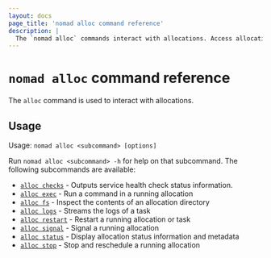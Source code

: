```yaml
---
layout: docs
page_title: 'nomad alloc command reference'
description: |
  The `nomad alloc` commands interact with allocations. Access allocation directories, display status and health checks, stream task logs, run commands inside an allocation, and signal a running allocation. You can also stop, reschedule, and restart a running allocation.
---
```


# `nomad alloc` command reference

The `alloc` command is used to interact with allocations.

## Usage

Usage: `nomad alloc <subcommand> [options]`

Run `nomad alloc <subcommand> -h` for help on that subcommand. The following
subcommands are available:

- [`alloc checks`][checks] - Outputs service health check status information.
- [`alloc exec`][exec] - Run a command in a running allocation
- [`alloc fs`][fs] - Inspect the contents of an allocation directory
- [`alloc logs`][logs] - Streams the logs of a task
- [`alloc restart`][restart] - Restart a running allocation or task
- [`alloc signal`][signal] - Signal a running allocation
- [`alloc status`][status] - Display allocation status information and metadata
- [`alloc stop`][stop] - Stop and reschedule a running allocation

[checks]: /nomad/docs/commands/alloc/checks 'Outputs service health check status information'
[exec]: /nomad/docs/commands/alloc/exec 'Run a command in a running allocation'
[fs]: /nomad/docs/commands/alloc/fs 'Inspect the contents of an allocation directory'
[logs]: /nomad/docs/commands/alloc/logs 'Streams the logs of a task'
[restart]: /nomad/docs/commands/alloc/restart 'Restart a running allocation or task'
[signal]: /nomad/docs/commands/alloc/signal 'Signal a running allocation'
[status]: /nomad/docs/commands/alloc/status 'Display allocation status information and metadata'
[stop]: /nomad/docs/commands/alloc/stop 'Stop and reschedule a running allocation'
